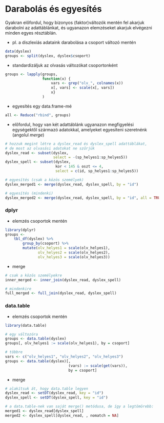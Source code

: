 # Darabolás és egyesítés

Gyakran előfordul, hogy bizonyos (faktor)változók mentén fel akarjuk 
darabolni az adattáblánkat, és ugyanazon elemzéseket akarjuk elvégezni minden 
egyes résztáblán.

- pl. a diszlexiás adataink darabolása a csoport változó mentén
```r
data(dyslex)
groups <- split(dyslex, dyslex$csoport)
```

- standardizáljuk az olvasás változókat csoportonként
```r
groups <- lapply(groups, 
                 function(x) {
                     vars <- grep("olv_", colnames(x))
                     x[, vars] <- scale(x[, vars])
                     x}
                 )
```

- egyesítés egy data.frame-mé
```r
all <- Reduce("rbind", groups)
```

- előfordul, hogy van két adattáblánk ugyanazon megfigyelési egységektől
származó adatokkal, amelyeket egyesíteni szeretnénk (angolul *merge*)
```r
# hozzuk megint létre a dyslex_read és dyslex_spell adattáblákat, 
# de most az olvasási adatokat ne szűrjük
dyslex_read <- subset(dyslex, 
                      select = -(sp_helyes1:sp_helyes5))
dyslex_spell <- subset(dyslex, 
                       kor < 145 & oszt <= 4, 
                       select = c(id, sp_helyes1:sp_helyes5))

# egyesítés (csak a közös személyek)
dyslex_merged1 <- merge(dyslex_read, dyslex_spell, by = "id")

# egyesítés (mindenki)
dyslex_merged2 <- merge(dyslex_read, dyslex_spell, by = "id", all = TRUE)
```

### dplyr

- elemzés csoportok mentén
```r
library(dplyr)
groups <- 
    tbl_df(dyslex) %>%
        group_by(csoport) %>%
        mutate(olv_helyes1 = scale(olv_helyes1), 
               olv_helyes2 = scale(olv_helyes2),
               olv_helyes3 = scale(olv_helyes3))
```

- merge
```r
# csak a közös személyekre
inner_merged <- inner_join(dyslex_read, dyslex_spell)

# mindenkire
full_merged <- full_join(dyslex_read, dyslex_spell)
```

### data.table

- elemzés csoportok mentén
```r
library(data.table)

# egy változóra
groups <- data.table(dyslex)
groups[, olv_helyes1 := scale(olv_helyes1), by = csoport]

# többre
vars <- c("olv_helyes1", "olv_helyes2", "olv_helyes3")
groups <- data.table(dyslex)[,
                             (vars) := scale(get(vars)),
                             by = csoport]
```

- merge
```r
# alakítsuk át, hogy data.table legyen
dyslex_read <- setDT(dyslex_read, key = "id")
dyslex_spell <- setDT(dyslex_spell, key = "id")

# a data.table-nek van saját merge() metódusa, de így a legtömörebb:
merged1 <- dyslex_read[dyslex_spell]
merged2 <- dyslex_spell[dyslex_read, , nomatch = NA]
```

